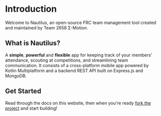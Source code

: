 # Introduction

Welcome to Nautilus, an open-source FRC team management tool created and maintained by Team 2658 Σ-Motion.

## What is Nautilus?

A **simple**, **powerful** and **flexible** app for keeping track of your members' attendance, scouting at competitions, and streamlining team communication. It consists of a cross-platform mobile app powered by Kotlin Multiplatform and a backend REST API built on Express.js and MongoDB.

## Get Started

Read through the docs on this website, then when you're ready [fork the project](https://github.com/frc-emotion) and start building!
